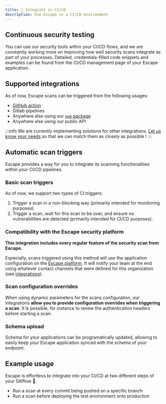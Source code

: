 ```yaml
---
title: 👾 Integrate in CI/CD
description: Use Escape in a CI/CD environment
---
```


## Continuous security testing

You can use our security tools within your CI/CD flows, and we are constantly working more on improving how well security scans integrate as part of your processes. Detailed, credentials-filled code snippets and examples can be found from the CI/CD management page of your Escape application.

## Supported integrations

As of now, Escape scans can be triggered from the following usages:

- [GitHub action](https://github.com/marketplace/actions/escape-graphql-security)
- Gitlab pipelines
- Anywhere else using our [`npm` package](https://www.npmjs.com/package/@escape.tech/action)
- Anywhere else using our public API

:::info
We are currently implementing solutions for other integrations. [Let us know your needs](https://discord.escape.tech) so that we can match them as closely as possible !
:::

## Automatic scan triggers

Escape provides a way for you to integrate its scanning functionalities within your CI/CD pipelines.

### Basic scan triggers

As of now, we support two types of CI triggers:

1. Trigger a scan in a non-blocking way (primarily intended for monitoring purposes)
2. Trigger a scan, wait for this scan to be over, and ensure no vulnerabilities are detected (primarily intended for CI/CD purposes).

### Compatibility with the Escape security platform

**This integration includes every regular feature of the security scan from Escape.**

Especially, scans triggered using this method will use the application configuration on the [Escape platform](https://app.escape.tech). It will notify your team at the end using whatever contact channels that were defined for this organization (see [integrations](/testing/integrations)).

### Scan configuration overrides

When using dynamic parameters for the scans configuration, our integrations **allow you to provide configuration overrides when triggering a scan**. It is possible, for instance to renew the authentication headers before starting a scan.

### Schema upload

Schema for your applications can be programatically updated, allowing to easily keep your Escape application synced with the schema of your endpoint.

## Example usage

Escape is effortless to integrate into your CI/CD at two different steps of your Gitlflow 💪.

- Run a scan at every commit being pushed on a specific branch
- Run a scan before deploying the test environment onto production
